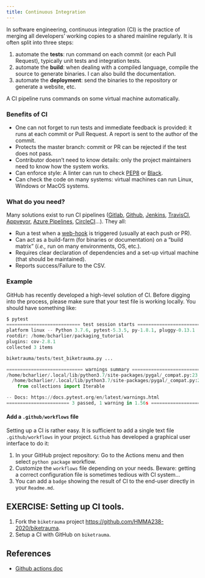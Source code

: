 ```yaml
---
title: Continuous Integration
---
```


In software engineering, continuous integration (CI) is the practice of merging all developers' working copies to a shared mainline regularly. It is often split into three steps:

1. automate the **tests**: run command on each commit (or each Pull Request), typically unit tests and integration tests.
2. automate the **build**: when dealing with a compiled language, compile the source to generate binaries. I can also build the documentation.
3. automate the **deployment**: send the binaries to the repository or generate a website, etc.

A CI pipeline runs commands on some virtual machine automatically.


### Benefits of CI

- One can not forget to run tests and immediate feedback is provided: it runs at each commit or Pull Request. A report is sent to the author of the commit.
- Protects the master branch: commit or PR can be rejected if the test does not pass.
- Contributor doesn't need to know details: only the project maintainers need to know how the system works.
- Can enforce style: A linter can run to check [PEP8](https://peps.python.org/pep-0008/) or [Black](https://black.readthedocs.io/en/stable/the_black_code_style/current_style.html#code-style).
- Can check the code on many systems: virtual machines can run Linux, Windows or MacOS systems.

### What do you need?

Many solutions exist to run CI pipelines ([Gitlab](https://docs.gitlab.com/ee/ci/), [Github](https://help.github.com/en/actions/building-and-testing-code-with-continuous-integration/about-continuous-integration), [Jenkins](https://jenkins.io/), [TravisCI](https://travis-ci.org/), [Appveyor](https://www.appveyor.com/), [Azure Pipelines](https://azure.microsoft.com/fr-fr/services/devops/pipelines/), [CircleCI](https://circleci.com/)...). They all:

- Run a test when a [web-hook](https://en.wikipedia.org/wiki/Webhook) is triggered (usually at each push or PR).
- Can act as a build-farm (for binaries or documentation) on a "build matrix" (*i.e.,* run on many environments, OS, etc.).
- Requires clear declaration of dependencies and a set-up virtual machine (that should be maintained).
- Reports success/Failure to the CSV.

### Example

GitHub has recently developed a high-level solution of CI. Before digging into the process, please make sure that your test file is working locally. You should have something like:

```python
$ pytest
=========================== test session starts ============================
platform linux -- Python 3.7.6, pytest-5.3.5, py-1.8.1, pluggy-0.13.1
rootdir: /home/bcharlier/packaging_tutorial
plugins: cov-2.8.1
collected 3 items

biketrauma/tests/test_biketrauma.py ...                                  [100%]

============================ warnings summary ==============================
/home/bcharlier/.local/lib/python3.7/site-packages/pygal/_compat.py:23
  /home/bcharlier/.local/lib/python3.7/site-packages/pygal/_compat.py:23: DeprecationWarning: Using or importing the ABCs from 'collections' instead of from 'collections.abc' is deprecated since Python 3.3,and in 3.9 it will stop working
    from collections import Iterable

-- Docs: https://docs.pytest.org/en/latest/warnings.html
======================= 3 passed, 1 warning in 1.56s ======================

```

#### Add a `.github/workflows` file

Setting up a CI is rather easy. It is sufficient to add a single text file `.github/workflows` in your project. `Github` has developed a graphical user interface to do it:

1. In your GitHub project repository: Go to the Actions menu and then select `python package` workflow.
2. Customize the `workflows` file depending on your needs. Beware: getting a correct configuration file is sometimes tedious with CI system...
3. You can add a `badge` showing the result of CI to the end-user directly in your `Readme.md`.

::: {.callout-important appearance='default' icon="false"}
##  EXERCISE: Setting up CI tools.

1. Fork the `biketrauma` project <https://github.com/HMMA238-2020/biketrauma>.
2. Setup a CI with GitHub on `biketrauma`.
:::

## References

- [Github actions doc](https://help.github.com/en/actions/building-and-testing-code-with-continuous-integration/setting-up-continuous-integration-using-github-actions)
